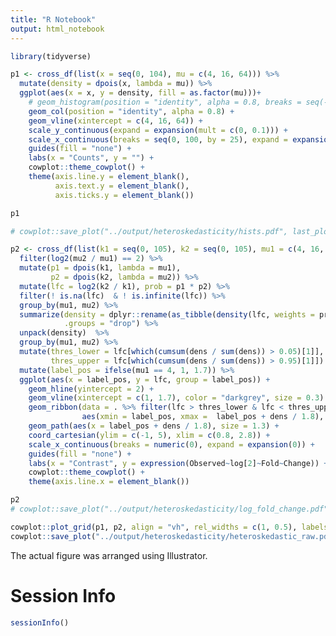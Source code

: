 ```yaml
---
title: "R Notebook"
output: html_notebook
---
```



```r
library(tidyverse)
```


```r
p1 <- cross_df(list(x = seq(0, 104), mu = c(4, 16, 64))) %>%
  mutate(density = dpois(x, lambda = mu)) %>%
  ggplot(aes(x = x, y = density, fill = as.factor(mu)))+
    # geom_histogram(position = "identity", alpha = 0.8, breaks = seq(-1, 101) + 0.5) +
    geom_col(position = "identity", alpha = 0.8) +
    geom_vline(xintercept = c(4, 16, 64)) +
    scale_y_continuous(expand = expansion(mult = c(0, 0.1))) +
    scale_x_continuous(breaks = seq(0, 100, by = 25), expand = expansion(add = c(0.5, 0))) +
    guides(fill = "none") +
    labs(x = "Counts", y = "") +
    cowplot::theme_cowplot() +
    theme(axis.line.y = element_blank(),
          axis.text.y = element_blank(),
          axis.ticks.y = element_blank())

p1

# cowplot::save_plot("../output/heteroskedasticity/hists.pdf", last_plot(), base_height = 2.7, base_width = 6)
```

```r
p2 <- cross_df(list(k1 = seq(0, 105), k2 = seq(0, 105), mu1 = c(4, 16, 64), mu2 = c(16, 64)) ) %>%
  filter(log2(mu2 / mu1) == 2) %>%
  mutate(p1 = dpois(k1, lambda = mu1),
         p2 = dpois(k2, lambda = mu2)) %>%
  mutate(lfc = log2(k2 / k1), prob = p1 * p2) %>%
  filter(! is.na(lfc)  & ! is.infinite(lfc)) %>%
  group_by(mu1, mu2) %>%
  summarize(density = dplyr::rename(as_tibble(density(lfc, weights = prob)[c("x", "y")]), lfc = x, dens = y),
            .groups = "drop") %>%
  unpack(density)  %>%
  group_by(mu1, mu2) %>%
  mutate(thres_lower = lfc[which(cumsum(dens / sum(dens)) > 0.05)[1]],
         thres_upper = lfc[which(cumsum(dens / sum(dens)) > 0.95)[1]]) %>%
  mutate(label_pos = ifelse(mu1 == 4, 1, 1.7)) %>%
  ggplot(aes(x = label_pos, y = lfc, group = label_pos)) +
    geom_hline(yintercept = 2) +
    geom_vline(xintercept = c(1, 1.7), color = "darkgrey", size = 0.3) +
    geom_ribbon(data = . %>% filter(lfc > thres_lower & lfc < thres_upper), 
                aes(xmin = label_pos, xmax =  label_pos + dens / 1.8), alpha = 0.3, color = "lightgrey") +
    geom_path(aes(x = label_pos + dens / 1.8), size = 1.3) +
    coord_cartesian(ylim = c(-1, 5), xlim = c(0.8, 2.8)) +
    scale_x_continuous(breaks = numeric(0), expand = expansion(0)) +
    guides(fill = "none") +
    labs(x = "Contrast", y = expression(Observed~log[2]~Fold~Change)) +
    cowplot::theme_cowplot() +
    theme(axis.line.x = element_blank())

p2
# cowplot::save_plot("../output/heteroskedasticity/log_fold_change.pdf", last_plot(), base_height = 2.7, base_width = 2.7)
```


```r
cowplot::plot_grid(p1, p2, align = "vh", rel_widths = c(1, 0.5), labels = c("A", "B"))
cowplot::save_plot("../output/heteroskedasticity/heteroskedastic_raw.pdf", last_plot(), base_height = 3.7, base_width = 10)
```



The actual figure was arranged using Illustrator.



# Session Info

```r
sessionInfo()
```